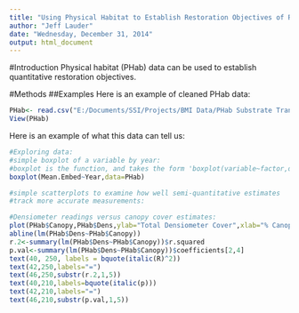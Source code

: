 ```yaml
---
title: "Using Physical Habitat to Establish Restoration Objectives of Riparian Areas"
author: "Jeff Lauder"
date: "Wednesday, December 31, 2014"
output: html_document
---
```


#Introduction
Physical habitat (PHab) data can be used to establish quantitative restoration objectives.

#Methods
##Examples
Here is an example of cleaned PHab data:
```r
PHab<- read.csv("E:/Documents/SSI/Projects/BMI Data/PHab Substrate Transects/Full PHab analysis/PHab 2008_10.csv")
View(PHab)
```


Here is an example of what this data can tell us:
```r
#Exploring data:
#simple boxplot of a variable by year:
#boxplot is the function, and takes the form 'boxplot(variable~factor,data='dataset name')
boxplot(Mean.Embed~Year,data=PHab)

#simple scatterplots to examine how well semi-quantitative estimates
#track more accurate measurements:
```

```r
#Densiometer readings versus canopy cover estimates:
plot(PHab$Canopy,PHab$Dens,ylab="Total Densiometer Cover",xlab="% Canopy cover estimate")
abline(lm(PHab$Dens~PHab$Canopy))
r.2<-summary(lm(PHab$Dens~PHab$Canopy))$r.squared
p.val<-summary(lm(PHab$Dens~PHab$Canopy))$coefficients[2,4]
text(40, 250, labels = bquote(italic(R)^2))
text(42,250,labels="=")
text(46,250,substr(r.2,1,5))
text(40,210,labels=bquote(italic(p)))
text(42,210,labels="=")
text(46,210,substr(p.val,1,5))
```
